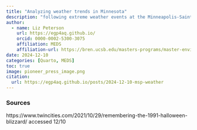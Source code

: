 ```yaml
---
title: "Analyzing weather trends in Minnesota"
description: "following extreme weather events at the Minneapolis-Saint Paul International Airport"
author:
  - name: Liz Peterson
    url: https://egp4aq.github.io/
    orcid: 0000-0002-5300-3075
    affiliation: MEDS
    affiliation-url: https://bren.ucsb.edu/masters-programs/master-environmental-data-science
date: 2024-12-10
categories: [Quarto, MEDS]
toc: true
image: pioneer_press_image.png
citation:
  url: https://egp4aq.github.io/posts/2024-12-10-msp-weather
---
```



### Sources

https://www.twincities.com/2021/10/29/remembering-the-1991-halloween-blizzard/ accessed 12/10

